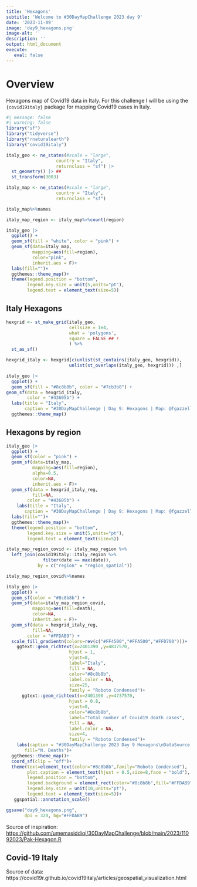 ```yaml
---
title: 'Hexagons'
subtitle: 'Welcome to #30DayMapChallenge 2023 day 9'
date: '2023-11-09'
image: 'day9_hexagons.png'
image-alt: ''
description: ''
output: html_document
execute: 
   eval: false
---
```



# Overview

Hexagons map of Covid19 data in Italy. For this challenge I will be using the `{covid19italy}` package for mapping Covid19 cases in Italy.

```r
#| message: false
#| warning: false
library("sf")
library("tidyverse")
library("rnaturalearth")
library("covid19italy")
```


```r
italy_geo <- ne_states(#scale = "large",
                   country = "Italy",
                   returnclass = "sf") |>
  st_geometry() |> ## 
  st_transform(3003) 
```

```r
italy_map <- ne_states(#scale = "large",
                   country = "Italy",
                   returnclass = "sf")

italy_map%>%names
```


```r
italy_map_region <- italy_map%>%count(region)
```


```r
italy_geo |> 
  ggplot() +
  geom_sf(fill = "white", color = "pink") +
  geom_sf(data=italy_map,
          mapping=aes(fill=region),
          color="pink",
          inherit.aes = F)+
  labs(fill="")+
  ggthemes::theme_map()+
  theme(legend.position = "bottom",
        legend.key.size = unit(5,units="pt"),
        legend.text = element_text(size=5))
```

## Italy Hexagons

```r
hexgrid <- st_make_grid(italy_geo,
                        cellsize = 1e4, 
                        what = 'polygons',
                        square = FALSE ## !
                        ) %>%
  st_as_sf()
```


```r
hexgrid_italy <- hexgrid[c(unlist(st_contains(italy_geo, hexgrid)), 
                        unlist(st_overlaps(italy_geo, hexgrid))) ,] 
```


```r
italy_geo |> 
  ggplot() +
  geom_sf(fill = "#8c8b8b", color = "#7cb3b8") +
geom_sf(data = hexgrid_italy, 
        color = "#43605b") +
  labs(title = "Italy", 
       caption = "#30DayMapChallenge | Day 9: Hexagons | Map: @fgazzelloni")+
  ggthemes::theme_map()
```

## Hexagons by region


```r
italy_geo |> 
  ggplot() +
  geom_sf(color = "pink") +
  geom_sf(data=italy_map,
          mapping=aes(fill=region),
          alpha=0.5,
          color=NA,
          inherit.aes = F)+
  geom_sf(data = hexgrid_italy_reg, 
          fill=NA,
        color = "#43605b") +
    labs(title = "Italy", 
       caption = "#30DayMapChallenge | Day 9: Hexagons | Map: @fgazzelloni")+
  labs(fill="")+
  ggthemes::theme_map()+
  theme(legend.position = "bottom",
        legend.key.size = unit(5,units="pt"),
        legend.text = element_text(size=5))
```


```r
italy_map_region_covid <- italy_map_region %>%
  left_join(covid19italy::italy_region %>% 
              filter(date == max(date)), 
            by = c("region" = "region_spatial"))

italy_map_region_covid%>%names
```


```r
italy_geo |> 
  ggplot() +
  geom_sf(color = "#8c8b8b") +
  geom_sf(data=italy_map_region_covid,
          mapping=aes(fill=death),
          color=NA,
          inherit.aes = F)+
  geom_sf(data = hexgrid_italy_reg, 
          fill=NA,
        color = "#FFDAB9") +
  scale_fill_gradientn(colors=rev(c("#FF4500","#FFA500","#FFD700")))+
    ggtext::geom_richtext(x=2401390 ,y=4837570,
                        hjust = 1,
                        vjust=0,
                        label="Italy",
                        fill = NA, 
                        color="#8c8b8b",
                        label.color = NA,
                        size=25,
                        family = "Roboto Condensed")+
      ggtext::geom_richtext(x=2401390 ,y=4737570,
                        hjust = 0.8,
                        vjust=0,
                        color="#8c8b8b",
                        label="Total number of Covid19 death cases",
                        fill = NA, 
                        label.color = NA,
                        size=4,
                        family = "Roboto Condensed")+
    labs(caption = "#30DayMapChallenge 2023 Day 9 Hexagons\nDataSource: {covid19italy} data| Map: @fgazzelloni",
       fill="N. Deaths")+
  ggthemes::theme_map()+
  coord_sf(clip = "off")+
  theme(text=element_text(color="#8c8b8b",family="Roboto Condensed"),
        plot.caption = element_text(hjust = 0.5,size=8,face = "bold"),
        legend.position = "bottom",
        legend.background = element_rect(color="#8c8b8b",fill="#FFDAB9"),
        legend.key.size = unit(10,units="pt"),
        legend.text = element_text(size=5))+
   ggspatial::annotation_scale()
```


```r
ggsave("day9_hexagons.png", 
       dpi = 320, bg="#FFDAB9")
```

Source of inspiration: 
<https://github.com/umemasiddiqi/30DayMapChallenge/blob/main/2023/11092023/Pak-Hexagon.R>


## Covid-19 Italy


Source of data: 
https://covid19r.github.io/covid19italy/articles/geospatial_visualization.html
